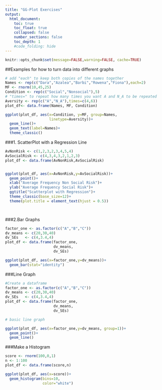 ```yaml
---
title: "GG-Plot Exercises"
output:
  html_document:
    toc: true
    toc_float: true
    collapsed: false
    number_sections: false
    toc_depth: 1
    #code_folding: hide
---
```


```r
knitr::opts_chunk$set(message=FALSE,warning=FALSE, cache=TRUE)
```
##Examples for how to turn data into different graphs

```r
# add "each" to keep both copies of the names together 
Names <- rep(c("Dara","Azalea","Barbi","Rowena","Fiona"),each=2)
MF <- rnorm(10,45,25) 
Condition <- rep(c("Social","Nonsocial"),5)
# "times=" to repeat how many times you want A and N_A to be repeated 
Aversity <- rep(c("A","N_A"),times=c(4,6))
plot_df<- data.frame(Names, MF, Condition) 

ggplot(plot_df, aes(x=Condition, y=MF, group=Names, 
                    linetype=Aversity))+ 
  geom_line()+
  geom_text(label=Names)+
  theme_classic()

```



###1. ScatterPlot with a Regression Line
```r

AvNonRisk <- c(1,2,3,2,3,4,5,4)
AvSocialRisk <- c(4,3,4,3,2,1,2,3)
plot_df <- data.frame(AvNonRisk,AvSocialRisk)


ggplot(plot_df, aes(x=AvNonRisk,y=AvSocialRisk))+
  geom_point()+
  xlab("Average Frequency Non Social Risk")+
  ylab("Average Frequency Social Risk")+
  ggtitle("Scatterplot with Regression")+
  theme_classic(base_size=12)+
  theme(plot.title = element_text(hjust = 0.5))

       
```
###2.Bar Graphs
```r
factor_one <- as.factor(c("A","B","C"))
dv_means <- c(20,30,40)
dv_SEs   <- c(4,3.4,4)
plot_df <- data.frame(factor_one,
                      dv_means,
                      dv_SEs)

ggplot(plot_df, aes(x=factor_one,y=dv_means))+
  geom_bar(stat="identity")
```

###Line Graph
```r
#Create a dataframe
factor_one <- as.factor(c("A","B","C"))
dv_means <- c(20,30,40)
dv_SEs   <- c(4,3.4,4)
plot_df <- data.frame(factor_one,
                      dv_means,
                      dv_SEs)

# basic line graph

ggplot(plot_df, aes(x=factor_one,y=dv_means, group=1))+
  geom_point()+
  geom_line()
```


###Make a Histogram
```r
score <- rnorm(100,0,1)
n <- 1:100
plot_df <- data.frame(score,n)

ggplot(plot_df, aes(x=score))+
  geom_histogram(bins=10,
                 color="white")
```

